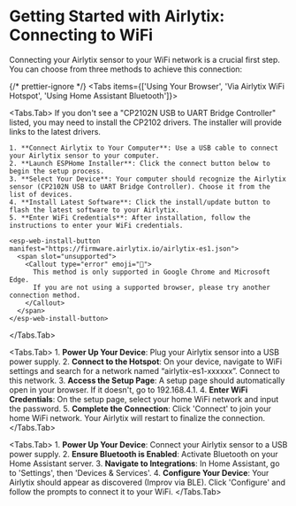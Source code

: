 # Getting Started with Airlytix: Connecting to WiFi

Connecting your Airlytix sensor to your WiFi network is a crucial first step. You can choose from three methods to achieve this connection:


{/* prettier-ignore */}
<Tabs items={['Using Your Browser', 'Via Airlytix WiFi Hotspot', 'Using Home Assistant Bluetooth']}>

  <Tabs.Tab>
    <Callout type="info">
      If you don't see a "CP2102N USB to UART Bridge Controller" listed, you may need to install the CP2102 drivers. The installer will provide links to the latest drivers.
    </Callout>

    1. **Connect Airlytix to Your Computer**: Use a USB cable to connect your Airlytix sensor to your computer.
    2. **Launch ESPHome Installer**: Click the connect button below to begin the setup process.
    3. **Select Your Device**: Your computer should recognize the Airlytix sensor (CP2102N USB to UART Bridge Controller). Choose it from the list of devices.
    4. **Install Latest Software**: Click the install/update button to flash the latest software to your Airlytix.
    5. **Enter WiFi Credentials**: After installation, follow the instructions to enter your WiFi credentials.

    <esp-web-install-button manifest="https://firmware.airlytix.io/airlytix-es1.json">
      <span slot="unsupported">
        <Callout type="error" emoji="🚫">
          This method is only supported in Google Chrome and Microsoft Edge. 
          If you are not using a supported browser, please try another connection method.
        </Callout>
      </span>
    </esp-web-install-button>
  </Tabs.Tab>

  <Tabs.Tab>
    1. **Power Up Your Device**: Plug your Airlytix sensor into a USB power supply.
    2. **Connect to the Hotspot**: On your device, navigate to WiFi settings and search for a network named “airlytix-es1-xxxxxx”. Connect to this network.
    3. **Access the Setup Page**: A setup page should automatically open in your browser. If it doesn't, go to 192.168.4.1.
    4. **Enter WiFi Credentials**: On the setup page, select your home WiFi network and input the password.
    5. **Complete the Connection**: Click 'Connect' to join your home WiFi network. Your Airlytix will restart to finalize the connection.
  </Tabs.Tab>

  <Tabs.Tab>
    1. **Power Up Your Device**: Connect your Airlytix sensor to a USB power supply.
    2. **Ensure Bluetooth is Enabled**: Activate Bluetooth on your Home Assistant server.
    3. **Navigate to Integrations**: In Home Assistant, go to 'Settings', then 'Devices & Services'.
    4. **Configure Your Device**: Your Airlytix should appear as discovered (Improv via BLE). Click 'Configure' and follow the prompts to connect it to your WiFi.
  </Tabs.Tab>

</Tabs>
